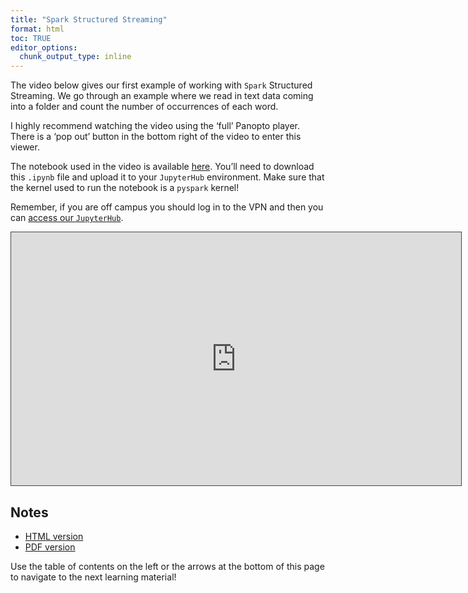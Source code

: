 ```yaml
---
title: "Spark Structured Streaming"
format: html
toc: TRUE
editor_options: 
  chunk_output_type: inline
---
```


The video below gives our first example of working with `Spark` Structured Streaming. We go through an example where we read in text data coming into a folder and count the number of occurrences of each word. 

I highly recommend watching the video using the 'full' Panopto player. There is a 'pop out' button in the bottom right of the video to enter this viewer.

The notebook used in the video is available <a href = "Streaming_Data_Notebook.ipynb" target = "_blank">here</a>. You'll need to download this `.ipynb` file and upload it to your `JupyterHub` environment. Make sure that the kernel used to run the notebook is a `pyspark` kernel!

Remember, if you are off campus you should log in to the VPN and then you can [access our `JupyterHub`](https://jhub.cos.ncsu.edu/).

```{=html}
<iframe src="https://ncsu.hosted.panopto.com/Panopto/Pages/Embed.aspx?id=8e2b1295-a485-4ab9-8512-b2b1003f1282&autoplay=false&offerviewer=true&showtitle=true&showbrand=true&captions=false&interactivity=all" height="405" width="720" style="border: 1px solid #464646;" allowfullscreen allow="autoplay" aria-label="Panopto Embedded Video Player" aria-description="03-Spark Structured Streaming" ></iframe>
```

## Notes

- <a href = "03-Spark_Structured_Streaming.html" target = "_blank">HTML version</a>
- <a href = "PDFs/03-Spark_Structured_Streaming.pdf" target = "_blank">PDF version</a>

Use the table of contents on the left or the arrows at the bottom of this page to navigate to the next learning material!